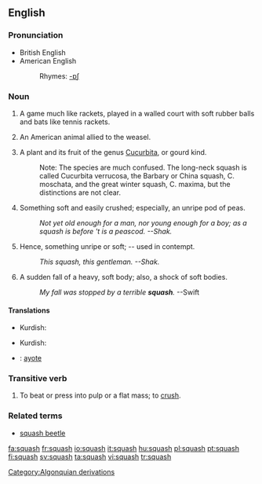 {{wikipedia}}
==English==

===Pronunciation===
*British English {{IPA|/'skwɒʃ/}}
*American English {{IPA|/'skwɑʃ/}}
*:Rhymes: [[Rhymes:English:-ɒʃ|-ɒʃ]]

===Noun===
{{en-noun|es|-}}

# A game much like rackets, played in a walled court with soft rubber balls and bats like tennis rackets.
# {{context|obsolete|zoo}} An American animal allied to the weasel.
# {{botany}} A plant and its fruit of the genus [[Cucurbita]], or gourd kind.
#:Note: The species are much confused.  The long-neck squash is called Cucurbita verrucosa, the Barbary or China squash, C. moschata, and the great winter squash, C. maxima, but the distinctions are not clear.
# {{obsolete}} Something soft and easily crushed; especially, an unripe pod of peas.
#:''Not yet old enough for a man, nor young enough for a boy; as a squash is before 't is a peascod. --Shak.''
# {{obsolete}} Hence, something unripe or soft; -- used in contempt.
#:''This squash, this gentleman. --Shak.''
# {{obsolete}} A sudden fall of a heavy, soft body; also, a shock of soft bodies.
#:''My fall was stopped by a terrible '''squash'''.'' --Swift

====Translations====
{{trans-top|A game much like rackets}}
{{trans-mid}}
*Kurdish: {{KUchar|[[سکواش]]}}
{{trans-bottom}}

{{trans-top|A plant and its fruit of the genus Cucurbita}}
{{trans-mid}}
*Kurdish: {{KUchar|[[کودی]]}}
{{trans-bottom}}

{{checktrans}}
<!---Please remove this template once the word has been placed in its appropriate table-->
*{{ttbc|Spanish}}: [[ayote]]

===Transitive verb===
{{rfc-trverb|Transitive verb}}
{{en-verb|squash|es}}

# To beat or press into pulp or a flat mass; to [[crush]].

===Related terms===
*[[squash beetle]]

[[Category:Algonquian derivations]]

[[fa:squash]]
[[fr:squash]]
[[io:squash]]
[[it:squash]]
[[hu:squash]]
[[pl:squash]]
[[pt:squash]]
[[fi:squash]]
[[sv:squash]]
[[ta:squash]]
[[vi:squash]]
[[tr:squash]]